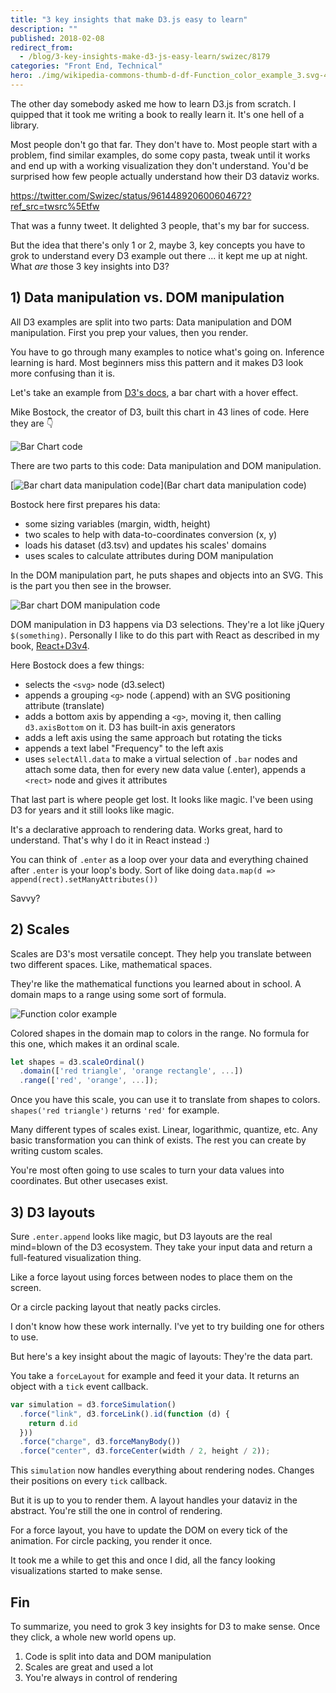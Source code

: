 ```yaml
---
title: "3 key insights that make D3.js easy to learn"
description: ""
published: 2018-02-08
redirect_from:
  - /blog/3-key-insights-make-d3-js-easy-learn/swizec/8179
categories: "Front End, Technical"
hero: ./img/wikipedia-commons-thumb-d-df-Function_color_example_3.svg-440px-Function_color_example_3.svg.png
---
```


The other day somebody asked me how to learn D3.js from scratch. I quipped that it took me writing a book to really learn it. It's one hell of a library.

Most people don't go that far. They don't have to. Most people start with a problem, find similar examples, do some copy pasta, tweak until it works and end up with a working visualization they don't understand. You'd be surprised how few people actually understand how their D3 dataviz works.

https://twitter.com/Swizec/status/961448920600604672?ref_src=twsrc%5Etfw

That was a funny tweet. It delighted 3 people, that's my bar for success.

But the idea that there's only 1 or 2, maybe 3, key concepts you have to grok to understand every D3 example out there ... it kept me up at night. What _are_ those 3 key insights into D3?

## 1) Data manipulation vs. DOM manipulation

All D3 examples are split into two parts: Data manipulation and DOM manipulation. First you prep your values, then you render.

You have to go through many examples to notice what's going on. Inference learning is hard. Most beginners miss this pattern and it makes D3 look more confusing than it is.

Let's take an example from [D3's docs](https://github.com/d3/d3/wiki/Gallery), a bar chart with a hover effect.

Mike Bostock, the creator of D3, built this chart in 43 lines of code. Here they are 👇

![Bar Chart code](https://swizec.com/wp-content/uploads/2018/02/barchartcode.png)

There are two parts to this code: Data manipulation and DOM manipulation.

[![Bar chart data manipulation code](https://swizec.com/wp-content/uploads/2018/02/barchartcode-data.png)](Bar chart data manipulation code)

Bostock here first prepares his data:

- some sizing variables (margin, width, height)
- two scales to help with data-to-coordinates conversion (x, y)
- loads his dataset (d3.tsv) and updates his scales' domains
- uses scales to calculate attributes during DOM manipulation

In the DOM manipulation part, he puts shapes and objects into an SVG. This is the part you then see in the browser.

![Bar chart DOM manipulation code](https://swizec.com/wp-content/uploads/2018/02/barchart-dom.png)

DOM manipulation in D3 happens via D3 selections. They're a lot like jQuery `$(something)`. Personally I like to do this part with React as described in my book, [React+D3v4](https://swizec.com/reactd3js).

Here Bostock does a few things:

- selects the `<svg>` node (d3.select)
- appends a grouping `<g>` node (.append) with an SVG positioning attribute (translate)
- adds a bottom axis by appending a `<g>`, moving it, then calling `d3.axisBottom` on it. D3 has built-in axis generators
- adds a left axis using the same approach but rotating the ticks
- appends a text label "Frequency" to the left axis
- uses `selectAll.data` to make a virtual selection of `.bar` nodes and attach some data, then for every new data value (.enter), appends a `<rect>` node and gives it attributes

That last part is where people get lost. It looks like magic. I've been using D3 for years and it still looks like magic.

It's a declarative approach to rendering data. Works great, hard to understand. That's why I do it in React instead :)

You can think of `.enter` as a loop over your data and everything chained after `.enter` is your loop's body. Sort of like doing `data.map(d => append(rect).setManyAttributes())`

Savvy?

## 2) Scales

Scales are D3's most versatile concept. They help you translate between two different spaces. Like, mathematical spaces.

They're like the mathematical functions you learned about in school. A domain maps to a range using some sort of formula.

![Function color example](./img/wikipedia-commons-thumb-d-df-Function_color_example_3.svg-440px-Function_color_example_3.svg.png)

Colored shapes in the domain map to colors in the range. No formula for this one, which makes it an ordinal scale.

```javascript
let shapes = d3.scaleOrdinal()
  .domain(['red triangle', 'orange rectangle', ...])
  .range(['red', 'orange', ...]);
```

Once you have this scale, you can use it to translate from shapes to colors. `shapes('red triangle')` returns `'red'` for example.

Many different types of scales exist. Linear, logarithmic, quantize, etc. Any basic transformation you can think of exists. The rest you can create by writing custom scales.

You're most often going to use scales to turn your data values into coordinates. But other usecases exist.

## 3) D3 layouts

Sure `.enter.append` looks like magic, but D3 layouts are the real mind=blown of the D3 ecosystem. They take your input data and return a full-featured visualization thing.

Like a force layout using forces between nodes to place them on the screen.

Or a circle packing layout that neatly packs circles.

I don't know how these work internally. I've yet to try building one for others to use.

But here's a key insight about the magic of layouts: They're the data part.

You take a `forceLayout` for example and feed it your data. It returns an object with a `tick` event callback.

```javascript
var simulation = d3.forceSimulation()
  .force("link", d3.forceLink().id(function (d) {
    return d.id
  }))
  .force("charge", d3.forceManyBody())
  .force("center", d3.forceCenter(width / 2, height / 2));
```

This `simulation` now handles everything about rendering nodes. Changes their positions on every `tick` callback.

But it is up to you to render them. A layout handles your dataviz in the abstract. You're still the one in control of rendering.

For a force layout, you have to update the DOM on every tick of the animation. For circle packing, you render it once.

It took me a while to get this and once I did, all the fancy looking visualizations started to make sense.

## Fin

To summarize, you need to grok 3 key insights for D3 to make sense. Once they click, a whole new world opens up.

1. Code is split into data and DOM manipulation
2. Scales are great and used a lot
3. You're always in control of rendering

